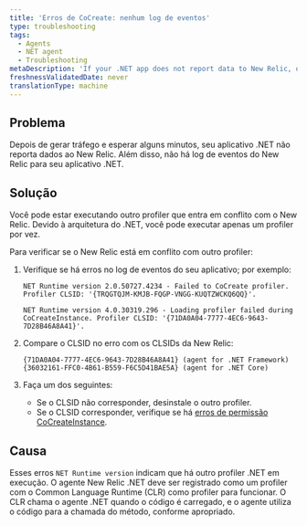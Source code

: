 ```yaml
---
title: 'Erros de CoCreate: nenhum log de eventos'
type: troubleshooting
tags:
  - Agents
  - NET agent
  - Troubleshooting
metaDescription: 'If your .NET app does not report data to New Relic, or if it does not have an event log, check for profiler conflicts.'
freshnessValidatedDate: never
translationType: machine
---
```


## Problema

Depois de gerar tráfego e esperar alguns minutos, seu aplicativo .NET não reporta dados ao New Relic. Além disso, não há log de eventos do New Relic para seu aplicativo .NET.

## Solução

Você pode estar executando outro profiler que entra em conflito com o New Relic. Devido à arquitetura do .NET, você pode executar apenas um profiler por vez.

Para verificar se o New Relic está em conflito com outro profiler:

1. Verifique se há erros no log de eventos do seu aplicativo; por exemplo:

   ```
   NET Runtime version 2.0.50727.4234 - Failed to CoCreate profiler. Profiler CLSID: '{TRQGTQJM-KMJB-FQGP-VNGG-KUQTZWCKQ6QQ}'.
   ```

   ```
   NET Runtime version 4.0.30319.296 - Loading profiler failed during CoCreateInstance. Profiler CLSID: '{71DA0A04-7777-4EC6-9643-7D28B46A8A41}'.
   ```

2. Compare o CLSID no erro com os CLSIDs da New Relic:

   ```
   {71DA0A04-7777-4EC6-9643-7D28B46A8A41} (agent for .NET Framework)
   {36032161-FFC0-4B61-B559-F6C5D41BAE5A} (agent for .NET Core)
   ```

3. Faça um dos seguintes:

   * Se o CLSID não corresponder, desinstale o outro profiler.
   * Se o CLSID corresponder, verifique se há [erros de permissão CoCreateInstance](/docs/agents/net-agent/troubleshooting/cocreateinstance-errors-no-profiler-log).

## Causa

Esses erros `NET Runtime version` indicam que há outro profiler .NET em execução. O agente New Relic .NET deve ser registrado como um profiler com o Common Language Runtime (CLR) como profiler para funcionar. O CLR chama o agente .NET quando o código é carregado, e o agente utiliza o código para a chamada do método, conforme apropriado.